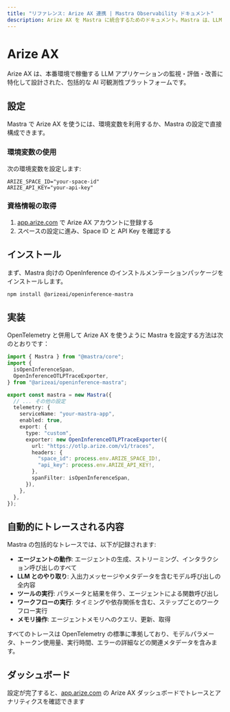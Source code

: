 ```yaml
---
title: "リファレンス: Arize AX 連携 | Mastra Observability ドキュメント"
description: Arize AX を Mastra に統合するためのドキュメント。Mastra は、LLM アプリケーションの監視と評価のための包括的な AI 可観測性プラットフォームです。
---
```


# Arize AX

Arize AX は、本番環境で稼働する LLM アプリケーションの監視・評価・改善に特化して設計された、包括的な AI 可観測性プラットフォームです。

## 設定

Mastra で Arize AX を使うには、環境変数を利用するか、Mastra の設定で直接構成できます。

### 環境変数の使用

次の環境変数を設定します:

```env
ARIZE_SPACE_ID="your-space-id"
ARIZE_API_KEY="your-api-key"
```


### 資格情報の取得

1. [app.arize.com](https://app.arize.com) で Arize AX アカウントに登録する
2. スペースの設定に進み、Space ID と API Key を確認する

## インストール

まず、Mastra 向けの OpenInference のインストルメンテーションパッケージをインストールします。

```bash
npm install @arizeai/openinference-mastra
```


## 実装

OpenTelemetry と併用して Arize AX を使うように Mastra を設定する方法は次のとおりです：

```typescript
import { Mastra } from "@mastra/core";
import {
  isOpenInferenceSpan,
  OpenInferenceOTLPTraceExporter,
} from "@arizeai/openinference-mastra";

export const mastra = new Mastra({
  // ... その他の設定
  telemetry: {
    serviceName: "your-mastra-app",
    enabled: true,
    export: {
      type: "custom",
      exporter: new OpenInferenceOTLPTraceExporter({
        url: "https://otlp.arize.com/v1/traces",
        headers: {
          "space_id": process.env.ARIZE_SPACE_ID!,
          "api_key": process.env.ARIZE_API_KEY!,
        },
        spanFilter: isOpenInferenceSpan,
      }),
    },
  },
});
```


## 自動的にトレースされる内容

Mastra の包括的なトレースでは、以下が記録されます:

- **エージェントの動作**: エージェントの生成、ストリーミング、インタラクション呼び出しのすべて
- **LLM とのやり取り**: 入出力メッセージやメタデータを含むモデル呼び出しの全内容
- **ツールの実行**: パラメータと結果を伴う、エージェントによる関数呼び出し
- **ワークフローの実行**: タイミングや依存関係を含む、ステップごとのワークフロー実行
- **メモリ操作**: エージェントメモリへのクエリ、更新、取得

すべてのトレースは OpenTelemetry の標準に準拠しており、モデルパラメータ、トークン使用量、実行時間、エラーの詳細などの関連メタデータを含みます。

## ダッシュボード

設定が完了すると、[app.arize.com](https://app.arize.com) の Arize AX ダッシュボードでトレースとアナリティクスを確認できます